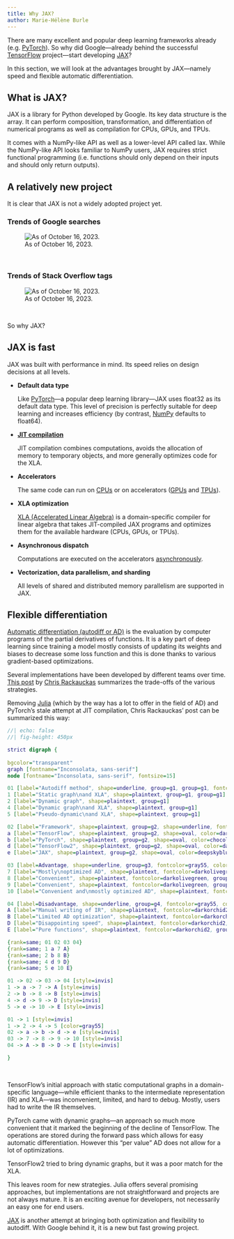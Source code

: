 ```yaml
---
title: Why JAX?
author: Marie-Hélène Burle
---
```


:::{.def}

There are many excellent and popular deep learning frameworks already (e.g. [PyTorch](https://pytorch.org/)). So why did Google—already behind the successful [TensorFlow](https://www.tensorflow.org/) project—start developing [JAX](https://jax.readthedocs.io/en/latest/index.html)?

In this section, we will look at the advantages brought by JAX—namely speed and flexible automatic differentiation.

:::

## What is JAX?

JAX is a library for Python developed by Google. Its key data structure is the array. It can perform composition, transformation, and differentiation of numerical programs as well as compilation for CPUs, GPUs, and TPUs.

It comes with a NumPy-like API as well as a lower-level API called lax. While the NumPy-like API looks familiar to NumPy users, JAX requires strict functional programming (i.e. functions should only depend on their inputs and should only return outputs).

## A relatively new project

It is clear that JAX is not a widely adopted project yet.

### Trends of Google searches

![As of October 16, 2023.](img/googletrends_jax_tf_pt.png)

<br>

### Trends of Stack Overflow tags

![As of October 16, 2023.](img/sotrends_jax_tf_pt.png)

<br>

So why JAX?

## JAX is fast

JAX was built with performance in mind. Its speed relies on design decisions at all levels.

- **Default data type**

  Like [PyTorch](https://pytorch.org/)—a popular deep learning library—JAX uses float32 as its default data type. This level of precision is perfectly suitable for deep learning and increases efficiency (by contrast, [NumPy](https://numpy.org/) defaults to float64).

- **[JIT compilation](https://en.wikipedia.org/wiki/Just-in-time_compilation)**

  JIT compilation combines computations, avoids the allocation of memory to temporary objects, and more generally optimizes code for the XLA.

- **Accelerators**

  The same code can run on [CPUs](https://en.wikipedia.org/wiki/Central_processing_unit) or on accelerators ([GPUs](https://en.wikipedia.org/wiki/Graphics_processing_unit) and [TPUs](https://en.wikipedia.org/wiki/Tensor_Processing_Unit)).

- **XLA optimization**

  [XLA (Accelerated Linear Algebra)](https://github.com/openxla/xla) is a domain-specific compiler for linear algebra that takes JIT-compiled JAX programs and optimizes them for the available hardware (CPUs, GPUs, or TPUs).

- **Asynchronous dispatch**

  Computations are executed on the accelerators [asynchronously](https://en.wikipedia.org/wiki/Asynchrony_(computer_programming)).

- **Vectorization, data parallelism, and sharding**

  All levels of shared and distributed memory parallelism are supported in JAX.

## Flexible differentiation

[Automatic differentiation (autodiff or AD)](https://en.wikipedia.org/wiki/Automatic_differentiation) is the evaluation by computer programs of the partial derivatives of functions. It is a key part of deep learning since training a model mostly consists of updating its weights and biases to decrease some loss function and this is done thanks to various gradient-based optimizations.

Several implementations have been developed by different teams over time. [This post](https://www.stochasticlifestyle.com/engineering-trade-offs-in-automatic-differentiation-from-tensorflow-and-pytorch-to-jax-and-julia/) by [Chris Rackauckas](https://chrisrackauckas.com/) summarizes the trade-offs of the various strategies.

Removing [Julia](https://julialang.org/) (which by the way has a lot to offer in the field of AD) and PyTorch's stale attempt at JIT compilation, Chris Rackauckas' post can be summarized this way:

```dot
//| echo: false
//| fig-height: 450px

strict digraph {
  
bgcolor="transparent"
graph [fontname="Inconsolata, sans-serif"]
node [fontname="Inconsolata, sans-serif", fontsize=15]

01 [label="Autodiff method", shape=underline, group=g1, group=g1, fontcolor=gray55, color=gray55]
1 [label="Static graph\nand XLA", shape=plaintext, group=g1, group=g1]
2 [label="Dynamic graph", shape=plaintext, group=g1]
4 [label="Dynamic graph\nand XLA", shape=plaintext, group=g1]
5 [label="Pseudo-dynamic\nand XLA", shape=plaintext, group=g1]

02 [label="Framework", shape=plaintext, group=g2, shape=underline, fontcolor=gray55, color=gray55]
a [label="TensorFlow", shape=plaintext, group=g2, shape=oval, color=darkorange4, fontcolor=darkorange4]
b [label="PyTorch", shape=plaintext, group=g2, shape=oval, color=chocolate, fontcolor=chocolate]
d [label="TensorFlow2", shape=plaintext, group=g2, shape=oval, color=darkorange4, fontcolor=darkorange4]
e [label="JAX", shape=plaintext, group=g2, shape=oval, color=deepskyblue3, fontcolor=deepskyblue3]

03 [label=Advantage, shape=underline, group=g3, fontcolor=gray55, color=gray55]
7 [label="Mostly\noptimized AD", shape=plaintext, fontcolor=darkolivegreen, group=g3]
8 [label="Convenient", shape=plaintext, fontcolor=darkolivegreen, group=g3]
9 [label="Convenient", shape=plaintext, fontcolor=darkolivegreen, group=g3]
10 [label="Convenient and\nmostly optimized AD", shape=plaintext, fontcolor=darkolivegreen, group=g3]

04 [label=Disadvantage, shape=underline, group=g4, fontcolor=gray55, color=gray55]
A [label="Manual writing of IR", shape=plaintext, fontcolor=darkorchid2, group=g4]
B [label="Limited AD optimization", shape=plaintext, fontcolor=darkorchid2, group=g4]
D [label="Disappointing speed", shape=plaintext, fontcolor=darkorchid2, group=g4]
E [label="Pure functions", shape=plaintext, fontcolor=darkorchid2, group=g4]

{rank=same; 01 02 03 04}
{rank=same; 1 a 7 A}
{rank=same; 2 b 8 B}
{rank=same; 4 d 9 D}
{rank=same; 5 e 10 E}

01 -> 02 -> 03 -> 04 [style=invis]
1 -> a -> 7 -> A [style=invis]
2 -> b -> 8 -> B [style=invis]
4 -> d -> 9 -> D [style=invis]
5 -> e -> 10 -> E [style=invis]

01 -> 1 [style=invis]
1 -> 2 -> 4 -> 5 [color=gray55]
02 -> a -> b -> d -> e [style=invis]
03 -> 7 -> 8 -> 9 -> 10 [style=invis]
04 -> A -> B -> D -> E [style=invis]

}
```

<br>

TensorFlow's initial approach with static computational graphs in a domain-specific language—while efficient thanks to the intermediate representation (IR) and XLA—was inconvenient, limited, and hard to debug. Mostly, users had to write the IR themselves.

PyTorch came with dynamic graphs—an approach so much more convenient that it marked the beginning of the decline of TensorFlow. The operations are stored during the forward pass which allows for easy automatic differentiation. However this "per value" AD does not allow for a lot of optimizations.

TensorFlow2 tried to bring dynamic graphs, but it was a poor match for the XLA.

This leaves room for new strategies. Julia offers several promising approaches, but implementations are not straightforward and projects are not always mature. It is an exciting avenue for developers, not necessarily an easy one for end users.

[JAX](https://jax.readthedocs.io/en/latest/index.html) is another attempt at bringing both optimization and flexibility to autodiff. With Google behind it, it is a new but fast growing project.
